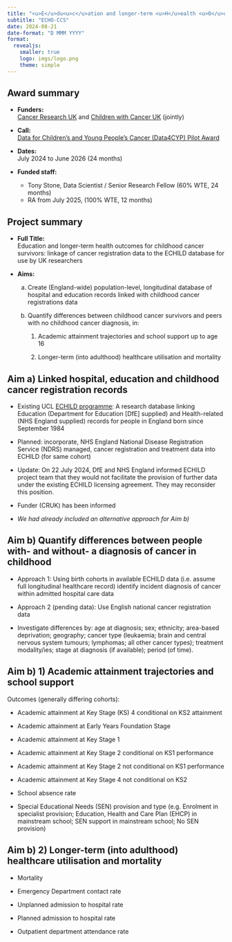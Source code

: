 ```yaml
---
title: "<u>E</u>du<u>c</u>ation and longer-term <u>H</u>ealth <u>O</u>utcomes for <u>C</u>hildhood <u>C</u>ancer <u>S</u>urvivors"
subtitle: "ECHO-CCS"
date: 2024-08-21
date-format: "D MMM YYYY"
format: 
  revealjs:
    smaller: true
    logo: imgs/logo.png
    theme: simple
---
```


## Award summary

* **Funders:** <br /> [Cancer Research UK](https://news.cancerresearchuk.org/2024/05/29/harnessing-the-power-of-data-for-paediatric-cancer-research/) 
  and [Children with Cancer UK](https://www.childrenwithcancer.org.uk/childhood-cancer-info/we-fund-research/projects-we-fund/childhood-cancer-diagnosis-impact-school-attendance/)
  (jointly)
  
* **Call:** <br />
  [Data for Children’s and Young People’s Cancer (Data4CYP) Pilot Award](https://www.cancerresearchuk.org/funding-for-researchers/our-funding-schemes/data-for-childrens-and-young-peoples-cancer-pilot-award)
* **Dates:** <br /> July 2024 to June 2026 (24 months)

* **Funded staff:** <br />
    * Tony Stone, Data Scientist / Senior Research Fellow (60% WTE, 24 months)
    * RA from July 2025, (100% WTE, 12 months)


## Project summary

* **Full Title:** <br /> 
  Education and longer-term health outcomes for childhood cancer survivors: 
  linkage of cancer registration data to the ECHILD database for use by UK 
  researchers 
  
* **Aims:**

    a) Create (England-wide) population-level, longitudinal database of hospital and 
      education records linked with childhood cancer registrations data
      
    a) Quantify differences between childhood cancer survivors and peers with 
      no childhood cancer diagnosis, in: 
      
        1. Academic attainment trajectories and school support up to age 16
        
        1. Longer-term (into adulthood) healthcare utilisation and mortality



## Aim a) Linked hospital, education and childhood cancer registration records

* Existing UCL [ECHILD programme](https://www.echild.ac.uk): 
  A research database linking Education (Department for Education [DfE] 
  supplied) and Health-related (NHS England supplied) records for people in 
  England born since September 1984

* Planned: incorporate, NHS England National Disease Registration Service (NDRS)
  managed, cancer registration and treatment data into ECHILD (for same cohort)

* Update: On 22 July 2024, DfE and NHS England informed ECHILD project team 
  that they would not facilitate the provision of further data under the 
  existing ECHILD licensing agreement. They may reconsider this position.
  
* Funder (CRUK) has been informed

* *We had already included an alternative approach for Aim b)*

## Aim b) Quantify differences between people with- and without- a diagnosis of cancer in childhood

* Approach 1: Using birth cohorts in available ECHILD data (i.e. assume full 
  longitudinal healthcare record) identify incident diagnosis of cancer within 
  admitted hospital care data
  
* Approach 2 (pending data): Use English national cancer registration data

* Investigate differences by: age at diagnosis; sex; ethnicity; 
  area-based deprivation; geography; cancer type (leukaemia; 
  brain and central nervous system tumours; lymphomas; all other cancer types); 
  treatment modality/ies; stage at diagnosis (if available); period (of time).


## Aim b) 1) Academic attainment trajectories and school support

Outcomes (generally differing cohorts):

* Academic attainment at Key Stage (KS) 4 conditional on KS2 attainment

* Academic attainment at Early Years Foundation Stage

* Academic attainment at Key Stage 1 

* Academic attainment at Key Stage 2 conditional on KS1 performance 

* Academic attainment at Key Stage 2 not conditional on KS1 performance 

* Academic attainment at Key Stage 4 not conditional on KS2 

* School absence rate 

* Special Educational Needs (SEN) provision and type (e.g. Enrolment in specialist 
  provision; Education, Health and Care Plan (EHCP) in mainstream school; SEN 
  support in mainstream school; No SEN provision)

## Aim b) 2) Longer-term (into adulthood) healthcare utilisation and mortality

* Mortality 

* Emergency Department contact rate 

* Unplanned admission to hospital rate 

* Planned admission to hospital rate 

* Outpatient department attendance rate 

